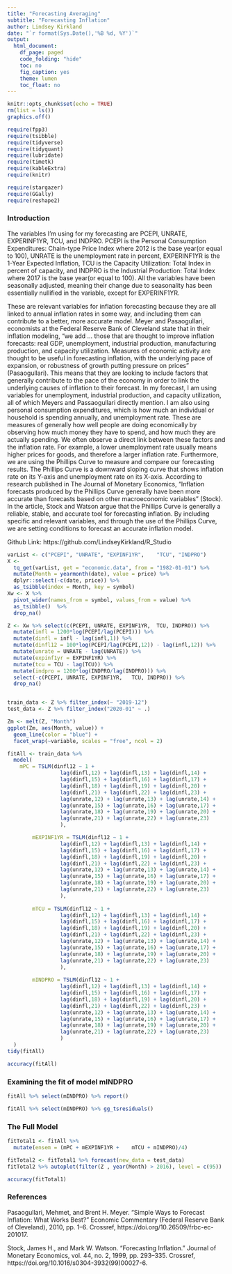 ```yaml
---
title: "Forecasting Averaging"
subtitle: "Forecasting Inflation"
author: Lindsey Kirkland
date: "`r format(Sys.Date(),'%B %d, %Y')`"
output:
  html_document:
    df_page: paged
    code_folding: "hide"
    toc: no
    fig_caption: yes
    theme: lumen
    toc_float: no
---
```


```r
knitr::opts_chunk$set(echo = TRUE)
rm(list = ls())
graphics.off()
```

```r
require(fpp3)
require(tsibble)
require(tidyverse)
require(tidyquant)
require(lubridate)
require(timetk)
require(kableExtra)
require(knitr)

require(stargazer)
require(GGally)
require(reshape2)
```


### Introduction

The variables I’m using for my forecasting are PCEPI, UNRATE, EXPERINF1YR, TCU, and INDPRO. PCEPI is the Personal Consumption Expenditures: Chain-type Price Index where 2012 is the base year(or equal to 100), UNRATE is the unemployment rate in percent, EXPERINF1YR is the 1-Year Expected Inflation, TCU is the Capacity Utilization: Total Index in percent of capacity, and INDPRO is the Industrial Production: Total Index where 2017 is the base year(or equal to 100). All the variables have been seasonally adjusted, meaning their change due to seasonality has been essentially nullified in the variable, except for EXPERINF1YR.


These are relevant variables for inflation forecasting because they are all linked to annual inflation rates in some way, and including them can contribute to a better, more accurate model. Meyer and Pasaogullari, economists at the Federal Reserve Bank of Cleveland state that in their inflation modeling, “we add … those that are thought to improve inflation forecasts: real GDP, unemployment, industrial production, manufacturing production, and capacity utilization. Measures of economic activity are thought to be useful in forecasting inflation, with the underlying pace of expansion, or robustness of growth putting pressure on prices” (Pasaogullari). This means that they are looking to include factors that generally contribute to the pace of the economy in order to link the underlying causes of inflation to their forecast. In my forecast, I am using variables for unemployment, industrial production, and capacity utilization, all of which Meyers and Passaogullari directly mention. I am also using personal consumption expenditures, which is how much an individual or household is spending annually, and unemployment rate. These are measures of generally how well people are doing economically by observing how much money they have to spend, and how much they are actually spending. We often observe a direct link between these factors and the inflation rate. For example, a lower unemployment rate usually means higher prices for goods, and therefore a larger inflation rate. 
Furthermore, we are using the Phillips Curve to measure and compare our forecasting results. The Phillips Curve is a downward sloping curve that shows inflation rate on its Y-axis and unemployment rate on its X-axis. According to research published in The Journal of Monetary Economics, “Inflation forecasts produced by the Phillips Curve generally have been more accurate than forecasts based on other macroeconomic variables” (Stock). In the article, Stock and Watson argue that the Phillips Curve is generally a reliable, stable, and accurate tool for forecasting inflation. By including specific and relevant variables, and through the use of the Phillips Curve, we are setting conditions to forecast an accurate inflation model. 

Github Link: https://github.com/LindseyKirkland/R_Studio


```r
varList <- c("PCEPI", "UNRATE", "EXPINF1YR",	"TCU", "INDPRO")
X <-
  tq_get(varList, get = "economic.data", from = "1982-01-01") %>%
  mutate(Month = yearmonth(date), value = price) %>%
  dplyr::select(-c(date, price)) %>%
  as_tsibble(index = Month, key = symbol)
Xw <- X %>%
  pivot_wider(names_from = symbol, values_from = value) %>%
  as_tsibble()  %>% 
  drop_na()
```


```r
Z <- Xw %>% select(c(PCEPI, UNRATE, EXPINF1YR,	TCU, INDPRO)) %>%
  mutate(infl = 1200*log(PCEPI/lag(PCEPI))) %>% 
  mutate(dinfl = infl - lag(infl,1)) %>% 
  mutate(dinfl12 = 100*log(PCEPI/lag(PCEPI,12)) - lag(infl,12)) %>% 
  mutate(unrate = UNRATE - lag(UNRATE)) %>% 
  mutate(expinf1yr = EXPINF1YR) %>%
  mutate(tcu = TCU - lag(TCU)) %>% 
  mutate(indpro = 1200*log(INDPRO/lag(INDPRO))) %>% 
  select(-c(PCEPI, UNRATE, EXPINF1YR,	TCU, INDPRO)) %>% 
  drop_na()


train_data <- Z %>% filter_index(~ "2019-12")
test_data <- Z %>% filter_index("2020-01" ~ .)
```


```r
Zm <- melt(Z, "Month")
ggplot(Zm, aes(Month, value)) + 
  geom_line(color = "blue") + 
  facet_wrap(~variable, scales = "free", ncol = 2)

```

```r
fitAll <- train_data %>% 
  model(
    mPC = TSLM(dinfl12 ~ 1 +
                 lag(dinfl,12) + lag(dinfl,13) + lag(dinfl,14) +
                 lag(dinfl,15) + lag(dinfl,16) + lag(dinfl,17) +
                 lag(dinfl,18) + lag(dinfl,19) + lag(dinfl,20) +
                 lag(dinfl,21) + lag(dinfl,22) + lag(dinfl,23) +
                 lag(unrate,12) + lag(unrate,13) + lag(unrate,14) +
                 lag(unrate,15) + lag(unrate,16) + lag(unrate,17) +
                 lag(unrate,18) + lag(unrate,19) + lag(unrate,20) +
                 lag(unrate,21) + lag(unrate,22) + lag(unrate,23) 
                 ),

        mEXPINF1YR = TSLM(dinfl12 ~ 1 +
                 lag(dinfl,12) + lag(dinfl,13) + lag(dinfl,14) +
                 lag(dinfl,15) + lag(dinfl,16) + lag(dinfl,17) +
                 lag(dinfl,18) + lag(dinfl,19) + lag(dinfl,20) +
                 lag(dinfl,21) + lag(dinfl,22) + lag(dinfl,23) +
                 lag(unrate,12) + lag(unrate,13) + lag(unrate,14) +
                 lag(unrate,15) + lag(unrate,16) + lag(unrate,17) +
                 lag(unrate,18) + lag(unrate,19) + lag(unrate,20) +
                 lag(unrate,21) + lag(unrate,22) + lag(unrate,23) 
                 ),
    
        mTCU = TSLM(dinfl12 ~ 1 +
                 lag(dinfl,12) + lag(dinfl,13) + lag(dinfl,14) +
                 lag(dinfl,15) + lag(dinfl,16) + lag(dinfl,17) +
                 lag(dinfl,18) + lag(dinfl,19) + lag(dinfl,20) +
                 lag(dinfl,21) + lag(dinfl,22) + lag(dinfl,23) +
                 lag(unrate,12) + lag(unrate,13) + lag(unrate,14) +
                 lag(unrate,15) + lag(unrate,16) + lag(unrate,17) +
                 lag(unrate,18) + lag(unrate,19) + lag(unrate,20) +
                 lag(unrate,21) + lag(unrate,22) + lag(unrate,23) 
                 ),
    
        mINDPRO = TSLM(dinfl12 ~ 1 +
                 lag(dinfl,12) + lag(dinfl,13) + lag(dinfl,14) +
                 lag(dinfl,15) + lag(dinfl,16) + lag(dinfl,17) +
                 lag(dinfl,18) + lag(dinfl,19) + lag(dinfl,20) +
                 lag(dinfl,21) + lag(dinfl,22) + lag(dinfl,23) +
                 lag(unrate,12) + lag(unrate,13) + lag(unrate,14) +
                 lag(unrate,15) + lag(unrate,16) + lag(unrate,17) +
                 lag(unrate,18) + lag(unrate,19) + lag(unrate,20) +
                 lag(unrate,21) + lag(unrate,22) + lag(unrate,23) 
                 )
  )
tidy(fitAll)
```

```r
accuracy(fitAll)
```

### Examining the fit of model mINDPRO


```r
fitAll %>% select(mINDPRO) %>% report()
```


```r
fitAll %>% select(mINDPRO) %>% gg_tsresiduals()
```


### The Full Model

```r
fitTotal1 <- fitAll %>%
  mutate(ensem = (mPC + mEXPINF1YR +	mTCU + mINDPRO)/4)

fitTotal2 <- fitTotal1 %>% forecast(new_data = test_data)
fitTotal2 %>% autoplot(filter(Z , year(Month) > 2016), level = c(95))
```


```r
accuracy(fitTotal1)
```


### References

Pasaogullari, Mehmet, and Brent H. Meyer. “Simple Ways to Forecast Inflation: What Works Best?” Economic Commentary (Federal Reserve Bank of Cleveland), 2010, pp. 1–6. Crossref, https://doi.org/10.26509/frbc-ec-201017.

Stock, James H., and Mark W. Watson. “Forecasting Inflation.” Journal of Monetary Economics, vol. 44, no. 2, 1999, pp. 293–335. Crossref, https://doi.org/10.1016/s0304-3932(99)00027-6. 



